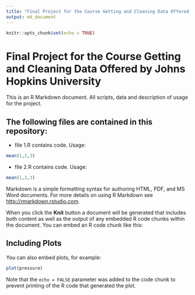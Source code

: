 ```yaml
---
title: "Final Project for the Course Getting and Cleaning Data Offered by Johns Hopkins University"
output: md_document
---
```


```r
knitr::opts_chunk$set(echo = TRUE)
```

# Final Project for the Course Getting and Cleaning Data Offered by Johns Hopkins University

This is an R Markdown document. 
All scripts, data and description of usage for the project.

## The following files are contained in this repository:

* file 1.R contains code. Usage:
```r
mean(1,2,3)
```
* file 2.R contains code. Usage:
```r
mean(1,2,3)
```





Markdown is a simple formatting syntax for authoring HTML, PDF, and MS Word documents. For more details on using R Markdown see <http://rmarkdown.rstudio.com>.

When you click the **Knit** button a document will be generated that includes both content as well as the output of any embedded R code chunks within the document. You can embed an R code chunk like this:



## Including Plots

You can also embed plots, for example:

```r
plot(pressure)
```

Note that the `echo = FALSE` parameter was added to the code chunk to prevent printing of the R code that generated the plot.
